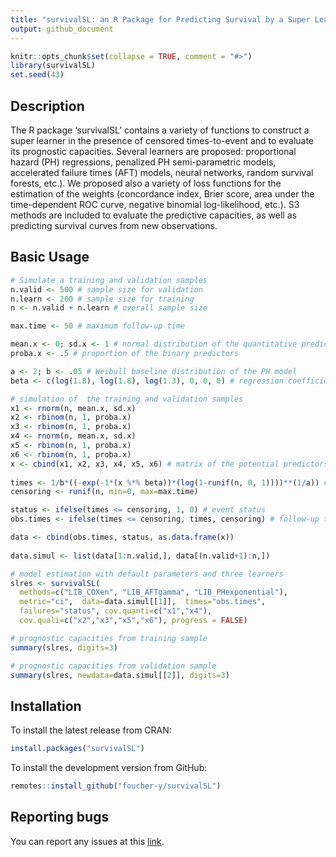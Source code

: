 ```yaml
---
title: "survivalSL: an R Package for Predicting Survival by a Super Learner"
output: github_document
---
```


```r
knitr::opts_chunk$set(collapse = TRUE, comment = "#>")
library(survivalSL)
set.seed(43)
```

## Description

The R package 'survivalSL' contains a variety of functions to construct a super learner in the presence of censored times-to-event and to evaluate its prognostic capacities. Several learners are proposed: proportional hazard (PH) regressions, penalized PH semi-parametric models, accelerated failure times (AFT) models, neural networks, random survival forests, etc.). We proposed also a variety of loss functions for the estimation of the weights (concordance index, Brier score, area under the time-dependent ROC curve, negative binomial log-likelihood, etc.). S3 methods are included to evaluate the predictive capacities, as well as predicting survival curves from new observations.

## Basic Usage

```r
# Simulate a training and validation samples
n.valid <- 500 # sample size for validation
n.learn <- 200 # sample size for training
n <- n.valid + n.learn # overall sample size

max.time <- 50 # maximum follow-up time

mean.x <- 0; sd.x <- 1 # normal distribution of the quantitative predictors
proba.x <- .5 # proportion of the binary predictors

a <- 2; b <- .05 # Weibull baseline distribution of the PH model
beta <- c(log(1.8), log(1.8), log(1.3), 0, 0, 0) # regression coefficients

# simulation of  the training and validation samples
x1 <- rnorm(n, mean.x, sd.x)
x2 <- rbinom(n, 1, proba.x)
x3 <- rbinom(n, 1, proba.x)
x4 <- rnorm(n, mean.x, sd.x)
x5 <- rbinom(n, 1, proba.x)
x6 <- rbinom(n, 1, proba.x)
x <- cbind(x1, x2, x3, x4, x5, x6) # matrix of the potential predictors
  
times <- 1/b*((-exp(-1*(x %*% beta))*(log(1-runif(n, 0, 1))))**(1/a)) # time to event
censoring <- runif(n, min=0, max=max.time)

status <- ifelse(times <= censoring, 1, 0) # event status
obs.times <- ifelse(times <= censoring, times, censoring) # follow-up times

data <- cbind(obs.times, status, as.data.frame(x))
  
data.simul <- list(data[1:n.valid,], data[(n.valid+1):n,])

# model estimation with default parameters and three learners
slres <- survivalSL(
  methods=c("LIB_COXen", "LIB_AFTgamma", "LIB_PHexponential"),
  metric="ci",  data=data.simul[[1]],  times="obs.times",
  failures="status", cov.quanti=c("x1","x4"),
  cov.quali=c("x2","x3","x5","x6"), progress = FALSE)

# prognostic capacities from training sample
summary(slres, digits=3) 

# prognostic capacities from validation sample
summary(slres, newdata=data.simul[[2]], digits=3) 
```

## Installation

To install the latest release from CRAN:

```r
install.packages("survivalSL")
```

To install the development version from GitHub:

```r
remotes::install_github("foucher-y/survivalSL")
```


## Reporting bugs

You can report any issues at this [link](https://github.com/foucher-y/survivalSL/issues).
